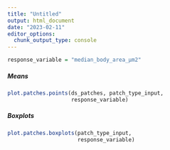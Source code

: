 ```yaml
---
title: "Untitled"
output: html_document
date: "2023-02-11"
editor_options: 
  chunk_output_type: console
---
```


```r
response_variable = "median_body_area_µm2"
```

##### Means

```r
plot.patches.points(ds_patches, patch_type_input,
                    response_variable)
```

##### Boxplots

```r
plot.patches.boxplots(patch_type_input,
                      response_variable)
```